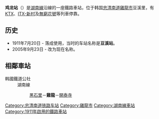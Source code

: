 {{NoteTA |G1=Transport |G2=Railway}}
{{Unreferenced|time=2020-03-30T01:38:03+00:00}}
{{Infobox station
|livery     = {{韓國鐵道路線色|KR}}
|name       = 雞龍站
|eng_name   = Gyeryong
|other_name = 
|image      = Gyeryong Station.jpg
|caption    = 
|hangul     = 계룡역
|hanja      = 鷄龍驛
|rr         = Gyeryong-yeok
|mr         = Kyeryong-yŏk
|code       = 
|operator   = [[韓國鐵道公社|韓國鐵道公社]]
|lines      = [[湖南線|湖南線]]
|address    = {{KOR}}[[忠清南道|忠清南道]][[雞龍市|雞龍市]]{{link-ko|豆磨面|두마면|豆磨-{面}-}}红豆路95
|structure  = 地面車站
|platform   = [[混合式月台|混合式月台]]
|opened     = 1911年7月20日
|closed     = 
|former     = 豆溪站
|passengers = 平均每日1,083人次
|pass_year  = 2020年
|adjacent   = {{Adjacent stations|system1=韓國鐵道公社
|line1=湖南線|left1=黑石里|right1=開泰寺|note-left1=8.1km|note-right1=9.3km
|line2=湖南線|type2=KTX|left2=西大田|right2=論山|to-left2=龙山|note-left2=19.7km|note-right2=25.4km
|line3=湖南線|type3=無窮花|left3=西大田|right3=連山|note-left3=19.7km|note-right3=14.2km
}}
}}

'''鸡龙站'''（{{kor|諺=계룡역|漢=鷄龍驛|羅=Gyeryong yeok|f=y}}）是[[湖南線|湖南線]]沿線的一座鐵路車站，位于韩国[[忠清南道|忠清南道]][[雞龍市|雞龍市]]{{link-ko|豆磨面|두마면|豆磨-{面}-}}豆溪里，有[[韓國高速鐵道|KTX]]、[[ITX-新村|ITX-新村]]及[[無窮花號|無窮花號]]等列車停靠。

== 历史 ==
*1911年7月20日 - 落成使用，当时的车站名称是'''豆溪站'''。
*2005年9月23日 - 改为现在名称。

== 相鄰車站 ==
;韩國鐵道公社
:湖南線
::[[黑石里站|黑石里]]－'''雞龍'''－[[开泰寺站|開泰寺]]

{{Template group
|title = 韓國鐵路軌道相關導航模板
|list =
{{湖南线}}
{{韩国高速铁道}}
{{ITX}}
{{无穷花号}}
}}
[[Category:忠清南道铁路车站|Category:忠清南道铁路车站]]
[[Category:雞龍市|Category:雞龍市]]
[[Category:湖南線車站|Category:湖南線車站]]
[[Category:1911年啟用的鐵路車站|Category:1911年啟用的鐵路車站]]